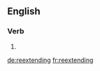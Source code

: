 ==English==

===Verb===
{{head|en|present participle}}

# {{present participle of|reextend|lang=en}}

[[de:reextending]]
[[fr:reextending]]